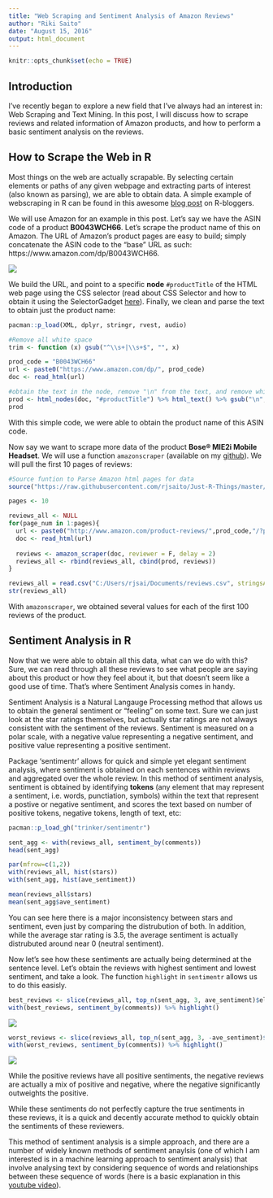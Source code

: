 ```yaml
---
title: "Web Scraping and Sentiment Analysis of Amazon Reviews"
author: "Riki Saito"
date: "August 15, 2016"
output: html_document
---
```


```r
knitr::opts_chunk$set(echo = TRUE)
```

## Introduction

I've recently began to explore a new field that I've always had an interest in: Web Scraping and Text Mining. In this post, I will discuss how to scrape reviews and related information of Amazon products, and how to perform a basic sentiment analysis on the reviews.

## How to Scrape the Web in R

Most things on the web are actually scrapable. By selecting certain elements or paths of any given webpage and extracting parts of interest (also known as parsing), we are able to obtain data. A simple example of webscraping in R can be found in this awesome [blog post](https://blog.rstudio.org/2014/11/24/rvest-easy-web-scraping-with-r/) on R-bloggers.

We will use Amazon for an example in this post. Let's say we have the ASIN code of a product **B0043WCH66**. Let's scrape the product name of this on Amazon. The URL of Amazon's product pages are easy to build; simply concatenate the ASIN code to the "base" URL as such: https://www.amazon.com/dp/B0043WCH66. 

![](C:\Users\rjsai\Dropbox\Data Science\Just-R-Things\Text Mining\Review Sentiment\product_page.png)


We build the URL, and point to a specific **node** `#productTitle` of the HTML web page using the CSS selector (read about CSS Selector and how to obtain it using the SelectorGadget [here](http://selectorgadget.com/)). Finally, we clean and parse the text to obtain just the product name:

```r
pacman::p_load(XML, dplyr, stringr, rvest, audio)

#Remove all white space
trim <- function (x) gsub("^\\s+|\\s+$", "", x)

prod_code = "B0043WCH66"
url <- paste0("https://www.amazon.com/dp/", prod_code)
doc <- read_html(url)

#obtain the text in the node, remove "\n" from the text, and remove white space
prod <- html_nodes(doc, "#productTitle") %>% html_text() %>% gsub("\n", "", .) %>% trim()
prod

```

With this simple code, we were able to obtain the product name of this ASIN code.

Now say we want to scrape more data of the product **Bose® MIE2i Mobile Headset**. We will use a function `amazonscraper` (available on my [github](https://raw.githubusercontent.com/rjsaito/Just-R-Things/master/Text%20Mining/amazonscraper.R)). We will pull the first 10 pages of reviews:

```r
#Source funtion to Parse Amazon html pages for data
source("https://raw.githubusercontent.com/rjsaito/Just-R-Things/master/Text%20Mining/amazonscraper.R")

pages <- 10

reviews_all <- NULL
for(page_num in 1:pages){
  url <- paste0("http://www.amazon.com/product-reviews/",prod_code,"/?pageNumber=", page_num)
  doc <- read_html(url)
  
  reviews <- amazon_scraper(doc, reviewer = F, delay = 2)
  reviews_all <- rbind(reviews_all, cbind(prod, reviews))
}
```

```r
reviews_all = read.csv("C:/Users/rjsai/Documents/reviews.csv", stringsAsFactors = F)
str(reviews_all)
```

With `amazonscraper`, we obtained several values for each of the first 100 reviews of the product.

## Sentiment Analysis in R

Now that we were able to obtain all this data, what can we do with this? Sure, we can read through all these reviews to see what people are saying about this product or how they feel about it, but that doesn't seem like a good use of time. That's where Sentiment Analysis comes in handy.

Sentiment Analysis is a Natural Langauge Processing method that allows us to obtain the general sentiment or "feeling" on some text. Sure we can just look at the star ratings themselves, but actually star ratings are not always consistent with the sentiment of the reviews. Sentiment is measured on a polar scale, with a negative value representing a negative sentiment, and positive value representing a positive sentiment.

Package 'sentimentr' allows for quick and simple yet elegant sentiment analysis, where sentiment is obtained on each sentences within reviews and aggregated over the whole review. In this method of sentiment analysis, sentiment is obtained by identifying **tokens** (any element that may represent a sentiment, i.e. words, punctiation, symbols) within the text that represent a postive or negative sentiment, and scores the text based on number of positive tokens, negative tokens, length of text, etc:

```r
pacman::p_load_gh("trinker/sentimentr")

sent_agg <- with(reviews_all, sentiment_by(comments))
head(sent_agg)

par(mfrow=c(1,2))
with(reviews_all, hist(stars))
with(sent_agg, hist(ave_sentiment))

mean(reviews_all$stars)
mean(sent_agg$ave_sentiment)
```

You can see here there is a major inconsistency between stars and sentiment, even just by comparing the distrubution of both. In addition, while the average star rating is 3.5, the average sentiment is actually distrubuted around near 0 (neutral sentiment).

Now let's see how these sentiments are actually being determined at the sentence level. Let's obtain the reviews with highest sentiment and lowest sentiment, and take a look. The function `highlight` in `sentimentr` allows us to do this easisly.

```r
best_reviews <- slice(reviews_all, top_n(sent_agg, 3, ave_sentiment)$element_id)
with(best_reviews, sentiment_by(comments)) %>% highlight()
```

![](C:\Users\rjsai\Dropbox\Data Science\Just-R-Things\Text Mining\Review Sentiment\positive_reviews.png)


```r
worst_reviews <- slice(reviews_all, top_n(sent_agg, 3, -ave_sentiment)$element_id)
with(worst_reviews, sentiment_by(comments)) %>% highlight()
```

![](C:\Users\rjsai\Dropbox\Data Science\Just-R-Things\Text Mining\Review Sentiment\negative_reviews.png)

While the positive reviews have all positive sentiments, the negative reviews are actually a mix of positive and negative, where the negative significantly outweights the positive.

While these sentiments do not perfectly capture the true sentiments in these reviews, it is a quick and decently accurate method to quickly obtain the sentiments of these reviewers.

This method of sentiment analysis is a simple approach, and there are a number of widely known methods of sentiment anaylsis (one of which I am interested is in a machine learning approach to sentiment analysis) that involve analysing text by considering sequence of words and relationships between these sequence of words (here is a basic explanation in this [youtube video](https://www.youtube.com/watch?v=89FHXM2q36s)).
